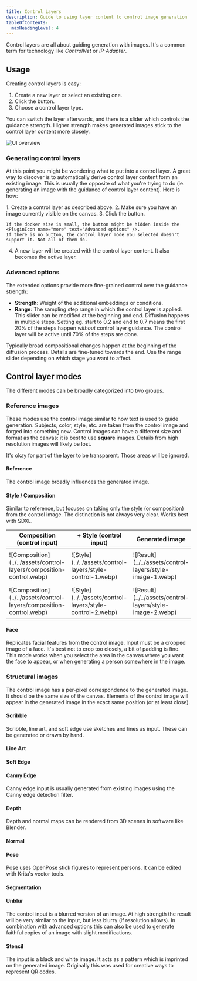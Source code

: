 ```yaml
---
title: Control Layers
description: Guide to using layer content to control image generation
tableOfContents:
  maxHeadingLevel: 4
---
```



Control layers are all about guiding generation with images. It's a
common term for technology like _ControlNet_ or _IP-Adapter_.

## Usage

Creating control layers is easy:
<Steps>
1. Create a new layer or select an existing one.
2. Click the <PluginIcon name="control-add" text="Add control layer" /> button.
3. Choose a control layer type.
</Steps>

You can switch the layer afterwards, and there is a slider which controls the
guidance strength. Higher strength makes generated images stick to the control
layer content more closely.

![UI overview](../../assets/control-layers/ui-overview.svg)

### Generating control layers

At this point you might be wondering what to put into a control layer. A great
way to discover is to automatically derive control layer content form an
existing image. This is usually the opposite of what you're trying to do (ie.
generating an image with the guidance of control layer content). Here is how:

<Steps>
1. Create a control layer as described above.
2. Make sure you have an image currently visible on the canvas.
3. Click the <PluginIcon name="control-generate" text="From image" /> button.

    If the docker size is small, the button might be hidden inside the <PluginIcon name="more" text="Advanced options" />.
    If there is no button, the control layer mode you selected doesn't support it. Not all of them do.

4. A new layer will be created with the control layer content. It also becomes the active layer.
</Steps>

### Advanced options

The extended options provide more fine-grained control over the guidance strength:
* **Strength**: Weight of the additional embeddings or conditions.
* **Range**: The sampling step range in which the control layer is applied.
  This slider can be modified at the beginning and end. 
  Diffusion happens in multiple steps. Setting eg. start to 0.2 and end to 0.7 means
  the first 20% of the steps happen _without_ control layer guidance. The control 
  layer will be active until 70% of the steps are done.

<Aside type="tip">
Typically broad compositional changes happen at the beginning of the diffusion process.
Details are fine-tuned towards the end. Use the range slider depending on which stage
you want to affect.
</Aside>

## Control layer modes

The different modes can be broadly categorized into two groups.

### Reference images

These modes use the control image similar to how text is used to guide
generation. Subjects, color, style, etc. are taken from the control image and
forged into something new. Control images can have a different size and format
as the canvas: it is best to use **square** images. Details from high resolution
images will likely be lost.

<Aside type="tip">
It's okay for part of the layer to be transparent. Those areas will be ignored.
</Aside>

#### <PluginIcon name="control-reference" simple /> Reference

The control image broadly influences the generated image.

#### <PluginIcon name="control-style" simple /> Style / <PluginIcon name="control-composition" simple /> Composition

Similar to reference, but focuses on taking only the style (or composition) from
the control image. The distinction is not always very clear. Works best with SDXL.

<table>
<thead>
<tr>
<th style="width: 30%">Composition (control input)</th>
<th style="width: 30%">+ Style (control input)</th>
<th style="width: 30%">Generated image</th>
</tr>
</thead>
<tbody>
<tr>
<td style="padding: 0.5rem;">![Composition](../../assets/control-layers/composition-control.webp)</td>
<td style="padding: 0.5rem;">![Style](../../assets/control-layers/style-control-1.webp)</td>
<td style="padding: 0.5rem;">![Result](../../assets/control-layers/style-image-1.webp)</td>
</tr>
<tr>
<td style="padding: 0.5rem;">![Composition](../../assets/control-layers/composition-control.webp)</td>
<td style="padding: 0.5rem;">![Style](../../assets/control-layers/style-control-2.webp)</td>
<td style="padding: 0.5rem;">![Result](../../assets/control-layers/style-image-2.webp)</td>
</tr>
</tbody>
</table>

#### <PluginIcon name="control-face" simple /> Face

Replicates facial features from the control image. Input must be a cropped image
of a face. It's best not to crop too closely, a bit of padding is fine. This mode
works when you select the area in the canvas where you want the face to appear, or
when generating a person somewhere in the image.

### Structural images

The control image has a per-pixel correspondence to the generated image. It
should be the same size of the canvas. Elements of the control image will appear
in the generated image in the exact same position (or at least close).


#### <PluginIcon name="control-scribble" simple /> Scribble
Scribble, line art, and soft edge use sketches and lines as input. These can
be generated or drawn by hand.

<SideBySide img1="control-layers/scribble-control" img2="control-layers/scribble-image" />

#### <PluginIcon name="control-line_art" simple /> Line Art

<SideBySide img1="control-layers/line_art-control" img2="control-layers/line_art-image" />

#### <PluginIcon name="control-soft_edge" simple format="png" /> Soft Edge

#### <PluginIcon name="control-canny_edge" simple format="png" /> Canny Edge
Canny edge input is usually generated from existing images
using the Canny edge detection filter.

#### <PluginIcon name="control-depth" simple format="png" /> Depth
Depth and normal maps can be rendered from 3D scenes in software like Blender.

<SideBySide img1="control-layers/depth-control" img2="control-layers/depth-image" />

#### <PluginIcon name="control-normal" simple format="png" /> Normal

#### <PluginIcon name="control-pose" simple /> Pose
Pose uses OpenPose stick figures to represent persons. It can be edited with Krita's
vector tools.

<SideBySide img1="control-layers/pose-control" img2="control-layers/pose-image" />

#### <PluginIcon name="control-segmentation" simple /> Segmentation

#### <PluginIcon name="control-blur" simple /> Unblur
The control input is a blurred version of an image. At high strength the result will
be very similar to the input, but less blurry (if resolution allows). In combination
with advanced options this can also be used to generate faithful copies of an image
with slight modifications.

#### <PluginIcon name="control-stencil" simple /> Stencil
The input is a black and white image. It acts as a pattern which is imprinted on the
generated image. Originally this was used for creative ways to represent QR codes.

